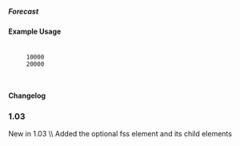 ===== Forecast ===== 
{{for revision 1.03}}
{{for release 1.03}}
==== Example Usage ====

  <fss extraction-date="2013-05-31" priority="true" phaseout-year="2016">
      <forecast year="2014" value-date="2013-07-03" currency="GBP">10000</forecast>
      <forecast year="2015" currency="GBP">20000</forecast>
  </fss>
    
==== Changelog ====
===1.03===
New in 1.03  \\
Added the optional fss element and its child elements